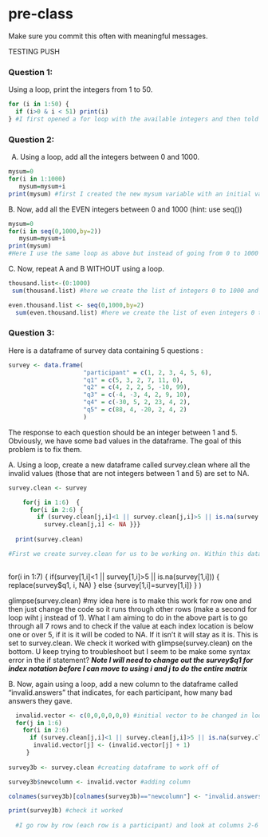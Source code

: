 # pre-class


Make sure you commit this often with meaningful messages. 



TESTING PUSH

### Question 1:

Using a loop, print the integers from 1 to 50. 
```{r}
for (i in 1:50) {
  if (i>0 & i < 51) print(i)
} #I first opened a for loop with the available integers and then told it to print only those between 0 and 51 (i.e. 1 to 50), I added extra stipulations in case an input of potentially troublesome values were given (insted of giving only 1 to 50  to get out 1 to 50 as I did here)

```

### Question 2:

A.  Using a loop, add all the integers between 0 and 1000.
```{r}
mysum=0 
for(i in 1:1000)
   mysum=mysum+i
print(mysum) #first I created the new mysum variable with an initial value of zero, then we used a for loop to increase this value by i for all i's within 1 to 1000, finally this is printed

```

B. Now, add all the EVEN integers between 0 and 1000 (hint: use seq())
```{r}
mysum=0 
for(i in seq(0,1000,by=2))
   mysum=mysum+i
print(mysum)
#Here I use the same loop as above but instead of going from 0 to 1000 we go 0 to 1000 by twos (i.e. the even ones)

```

C. Now, repeat A and B WITHOUT using a loop.
```{r}
thousand.list<-(0:1000)
 sum(thousand.list) #here we create the list of integers 0 to 1000 and summate them

even.thousand.list <- seq(0,1000,by=2)
  sum(even.thousand.list) #here we create the list of even integers 0 to 1000 and summate them

```
### Question 3:

Here is a dataframe of survey data containing 5 questions :

```{r, eval=FALSE}
survey <- data.frame(
                     "participant" = c(1, 2, 3, 4, 5, 6),
                     "q1" = c(5, 3, 2, 7, 11, 0),
                     "q2" = c(4, 2, 2, 5, -10, 99),
                     "q3" = c(-4, -3, 4, 2, 9, 10),
                     "q4" = c(-30, 5, 2, 23, 4, 2),
                     "q5" = c(88, 4, -20, 2, 4, 2)
                     )
```
The response to each question should be an integer between 1 and 5. Obviously, we have some bad values in the dataframe. The goal of this problem is to fix them.

A. Using a loop, create a new dataframe called survey.clean where all the invalid values (those that are not integers between 1 and 5) are set to NA.
```{r}
survey.clean <- survey

    for(j in 1:6)  {
      for(i in 2:6) {
        if (survey.clean[j,i]<1 || survey.clean[j,i]>5 || is.na(survey.clean[j,i])) {
          survey.clean[j,i] <- NA }}}
  
  print(survey.clean)

#First we create survey.clean for us to be working on. Within this dataset, we move through each row (j) and each column (i) and say that if it is below 1 or above , change its value to NA. Then we print the new dataset out
  
```
  
  
  for(i in 1:7) {
    if(survey[1,i]<1 || survey[1,i]>5 || is.na(survey[1,i])) {
      replace(survey$q1, i, NA)
    }
    else {survey[1,i]=survey[1,i]}
  }
)

glimpse(survey.clean)
#my idea here is to make this work for row one and then just change the code so it runs through other rows (make a second for loop wiht j instead of 1). What I am aiming to do in the above part is to go through all 7 rows and to check if the value at each index location is below one or over 5, if it is it will be coded to NA. If it isn't it will stay as it is. This is set to survey.clean. We check it worked with glimpse(survey.clean) on the bottom. U keep trying to troubleshoot but I seem to be make some syntax error in the if statement? ***Note I will need to change out the survey$q1 for index notation before I can move to using i and j to do the entire matrix***


B. Now, again using a loop, add a new column to the dataframe called “invalid.answers” that indicates, for each participant, how many bad answers they gave.
```{r}
  invalid.vector <- c(0,0,0,0,0,0) #initial vector to be changed in loop below
  for(j in 1:6)  
    for(i in 2:6)
      if (survey.clean[j,i]<1 || survey.clean[j,i]>5 || is.na(survey.clean[j,i])) {
       invalid.vector[j] <- (invalid.vector[j] + 1)
     }
  
survey3b <- survey.clean #creating dataframe to work off of

survey3b$newcolumn <- invalid.vector #adding column

colnames(survey3b)[colnames(survey3b)=="newcolumn"] <- "invalid.answers" #rename column

print(survey3b) #check it worked
  
  #I go row by row (each row is a participant) and look at columns 2-6 (i.e. q1 to q5) to add up any missing values. I  toal up these values (i.e. how many NA's there are) and store this as a vector called invalid.vector. I then add this vector as a column in the dataframe, change its name to the requested name, and glimpse it to check my totals worked.

```